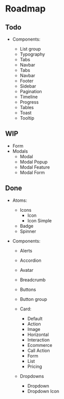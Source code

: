 
<Meta title="Readme/Roadmap" />

# Roadmap

## Todo

- Components:

  - List group
  - Typography
  - Tabs
  - Navbar
  - Tabs
  - Navbar
  - Footer
  - Sidebar
  - Pagination
  - Timeline
  - Progress
  - Tables
  - Toast
  - Tooltip

## WIP

- Form
- Modals
  - Modal
  - Modal Popup
  - Modal Feature
  - Modal Form

## Done

- Atoms:

  - Icons
    - Icon
    - Icon Simple
  - Badge
  - Spinner

- Components:

  - Alerts
  - Accordion
  - Avatar
  - Breadcrumb
  - Buttons
  - Button group
  - Card:

    - Default
    - Action
    - Image
    - Horizontal
    - Interaction
    - Ecommerce
    - Call Action
    - Form
    - List
    - Pricing

  - Dropdowns
    - Dropdown
    - Dropdown Icon
